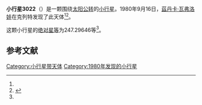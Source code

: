 {{Infobox planet
| bgcolour = #FFFFC0
| name = 3022 Dobermann
| symbol = 
| image = 
| caption = 
| discovery = yes
| discovery_ref = 
| discoverer = [[茲丹卡·瓦弗洛娃|茲丹卡·瓦弗洛娃]]
| discovery_site = [[克列特|克列特]] 
| discovered = 1980年9月16日
| designations = yes
| mp_name = 
| named_after = 
| alt_names = 
| mp_category = [[主带内小行星|主带内小行星]]
| orbit_ref = <ref name="a">[http://ssd.jpl.nasa.gov/sbdb.cgi?sstr=3022 3022 Dobermann] {{Wayback|url=http://ssd.jpl.nasa.gov/sbdb.cgi?sstr=3022 |date=20200917214509 }}，小行星數據庫瀏覽器（JPL Small-Body Database Browser）－[[美国国家航空航天局|美国国家航空航天局]]喷气推进实验室</ref>
| epoch = 2456400.5 (2013年4月18日更新)
| aphelion = {{convert|2.1319165|AU|km|3|abbr=on|lk=out}}
| perihelion = {{convert|1.7305321|AU|km|3|abbr=on}}
| semimajor = {{convert|1.9312243|AU|km|3|abbr=on}}
| eccentricity = 0.1039197
| period = 980.2740541 [[日|日]]<br />2.68[[儒略年|儒略年]]
| avg_speed = 
| inclination = 23.51985
| asc_node = 180.89182
| mean_anomaly = 
| arg_peri = 247.29646
| satellites = 
| physical_characteristics = yes
| dimensions = 
| mass = 
| density = 
| surface_grav = 
| escape_velocity = 
| sidereal_day = 
| axial_tilt = 
| pole_ecliptic_lat = 
| pole_ecliptic_lon = 
| albedo = 
| temperatures= 
| temp_name1 = 
| mean_temp_1 = 
| max_temp_1 = 
| temp_name2 = 
| max_temp_2 = 
| spectral_type = 
| abs_magnitude = 247.29646
}}

'''小行星3022'''（{{lang-en|3022 Dobermann}}）是一颗围绕[[太阳|太阳]][[公转|公转]]的[[小行星|小行星]]。1980年9月16日，[[茲丹卡·瓦弗洛娃|茲丹卡·瓦弗洛娃]]在克列特发现了此天体<ref name="a" /><ref>{{cite news|title=小行星列表|url=http://cfa-www.harvard.edu/iau/lists/NumberedMPs.txt|accessdate=2013-07-08|newspaper=哈佛大学|archive-date=2008-05-17|archive-url=https://web.archive.org/web/20080517010638/http://cfa-www.harvard.edu/iau/lists/NumberedMPs.txt|dead-url=no}}</ref>。

这颗小行星的[[绝对星等|绝对星等]]为247.29646等<ref name="a" />。

==参考文献==
{{reflist}}
{{Minor Planet Number|[[小行星3021|小行星3021]]|[[小行星3023|小行星3023]]}}

{{小天体}}

[[Category:小行星带天体|Category:小行星带天体]]
[[Category:1980年发现的小行星|Category:1980年发现的小行星]]

{{asteroid-stub}}